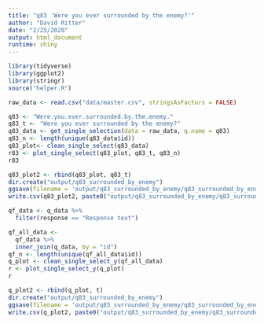 ```yaml
---
title: "q83 'Were you ever surrounded by the enemy?'"
author: "David Ritter"
date: "2/25/2020"
output: html_document
runtime: shiny
---
```


```r
library(tidyverse)
library(ggplot2)
library(stringr)
source("helper.R")
```

```r
raw_data <- read.csv("data/master.csv", stringsAsFactors = FALSE)
```

```r
q83 <- "Were.you.ever.surrounded.by.the.enemy."
q83_t <- "Were you ever surrounded by the enemy?"
q83_data <- get_single_selection(data = raw_data, q.name = q83)
q83_n <- length(unique(q83_data$id))
q83_plot<- clean_single_select(q83_data)
r83 <- plot_single_select(q83_plot, q83_t, q83_n)
r83
```

```r
q83_plot2 <- rbind(q83_plot, q83_t)
dir.create("output/q83_surrounded_by_enemy")
ggsave(filename = 'output/q83_surrounded_by_enemy/q83_surrounded_by_enemy.png', plot = r83, device = 'png')
write.csv(q83_plot2, paste0("output/q83_surrounded_by_enemy/q83_surrounded_by_enemy_", q83_n,".csv"), row.names=F)
```



```r
qf_data <- q_data %>%
  filter(response == "Response text")
```

```r
qf_all_data <- 
  qf_data %>%
  inner_join(q_data, by = "id")
qf_n <- length(unique(qf_all_data$id))
q_plot <- clean_single_select_y(qf_all_data)
r <- plot_single_select_y(q_plot)
r
```

```r
q_plot2 <- rbind(q_plot, t)
dir.create("output/q83_surrounded_by_enemy")
ggsave(filename = 'output/q83_surrounded_by_enemy/q83_surrounded_by_enemy.png', plot = r, device = 'png')
write.csv(q_plot2, paste0("output/q83_surrounded_by_enemy/q83_surrounded_by_enemy_", qf_n,".csv"), row.names=F)
```
